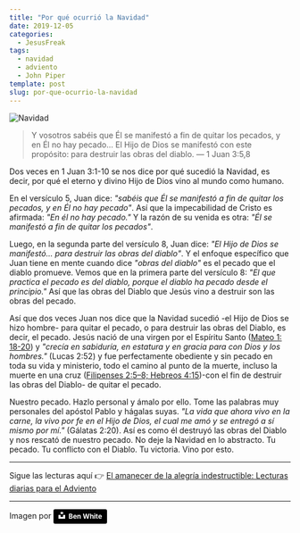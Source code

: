 ```yaml
---
title: "Por qué ocurrió la Navidad"
date: 2019-12-05
categories:
  - JesusFreak
tags:
  - navidad
  - adviento
  - John Piper
template: post
slug: por-que-ocurrio-la-navidad
---
```


![Navidad](https://i.imgur.com/kTijsGt.jpg)

> Y vosotros sabéis que Él se manifestó a fin de quitar los pecados, y en Él no hay pecado... El Hijo de Dios se manifestó con este propósito: para destruir las obras del diablo. — 1 Juan 3:5,8

Dos veces en 1 Juan 3:1-10 se nos dice por qué sucedió la Navidad, es decir, por qué el eterno y divino Hijo de Dios vino al mundo como humano.

En el versículo 5, Juan dice: _"sabéis que Él se manifestó a fin de quitar los pecados, y en Él no hay pecado"_. Así que la impecabilidad de Cristo es afirmada: _"En él no hay pecado."_ Y la razón de su venida es otra: _"Él se manifestó a fin de quitar los pecados"_.

Luego, en la segunda parte del versículo 8, Juan dice: _"El Hijo de Dios se manifestó... para destruir las obras del diablo"_. Y el enfoque específico que Juan tiene en mente cuando dice _"obras del diablo"_ es el pecado que el diablo promueve. Vemos que en la primera parte del versículo 8: _"El que practica el pecado es del diablo, porque el diablo ha pecado desde el principio."_ Así que las obras del Diablo que Jesús vino a destruir son las obras del pecado.

Así que dos veces Juan nos dice que la Navidad sucedió -el Hijo de Dios se hizo hombre- para quitar el pecado, o para destruir las obras del Diablo, es decir, el pecado. Jesús nació de una virgen por el Espíritu Santo ([Mateo 1: 18-20](https://www.biblegateway.com/passage/?search=Mateo+1%3A+18-20&version=LBLA)) y _"crecía en sabiduría, en estatura y en gracia para con Dios y los hombres."_ (Lucas 2:52) y fue perfectamente obediente y sin pecado en toda su vida y ministerio, todo el camino al punto de la muerte, incluso la muerte en una cruz ([Filipenses 2:5–8; Hebreos 4:15](https://www.biblegateway.com/passage/?search=Filipenses+2%3A5%E2%80%938%3B+Hebreos+4%3A15&version=LBLA))-con el fin de destruir las obras del Diablo- de quitar el pecado.

Nuestro pecado. Hazlo personal y ámalo por ello. Tome las palabras muy personales del apóstol Pablo y hágalas suyas. _"La vida que ahora vivo en la carne, la vivo por fe en el Hijo de Dios, el cual me amó y se entregó a sí mismo por mí."_ (Gálatas 2:20). Así es como él destruyó las obras del Diablo y nos rescató de nuestro pecado. No deje la Navidad en lo abstracto. Tu pecado. Tu conflicto con el Diablo. Tu victoria. Vino por esto.

---

Sigue las lecturas aquí 👉 [El amanecer de la alegría indestructible: Lecturas diarias para el Adviento](/el-amanecer-de-una-alegria-indestructible)

---

Imagen por <a style="background-color:black;color:white;text-decoration:none;padding:4px 6px;font-family:-apple-system, BlinkMacSystemFont, &quot;San Francisco&quot;, &quot;Helvetica Neue&quot;, Helvetica, Ubuntu, Roboto, Noto, &quot;Segoe UI&quot;, Arial, sans-serif;font-size:12px;font-weight:bold;line-height:1.2;display:inline-block;border-radius:3px" href="https://unsplash.com/@benwhitephotography?utm_medium=referral&amp;utm_campaign=photographer-credit&amp;utm_content=creditBadge" target="_blank" rel="noopener noreferrer" title="Download free do whatever you want high-resolution photos from Ben White"><span style="display:inline-block;padding:2px 3px"><svg xmlns="http://www.w3.org/2000/svg" style="height:12px;width:auto;position:relative;vertical-align:middle;top:-2px;fill:white" viewBox="0 0 32 32"><title>unsplash-logo</title><path d="M10 9V0h12v9H10zm12 5h10v18H0V14h10v9h12v-9z"></path></svg></span><span style="display:inline-block;padding:2px 3px">Ben White</span></a>
